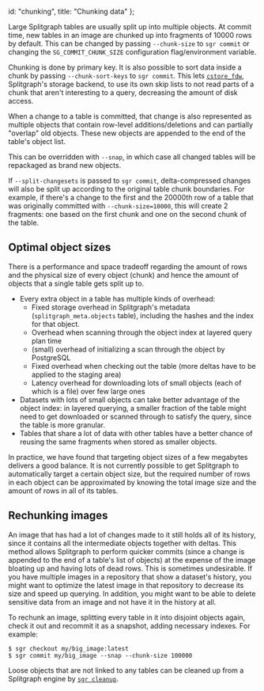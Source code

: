   id: "chunking",
  title: "Chunking data"
};

Large Splitgraph tables are usually split up into multiple objects. At commit time, new tables in
an image are chunked up into fragments of 10000 rows by default. This can be changed by passing
`--chunk-size` to `sgr commit` or changing the `SG_COMMIT_CHUNK_SIZE` configuration flag/environment variable.

Chunking is done by primary key. It is also possible to sort data inside a chunk by passing
`--chunk-sort-keys` to `sgr commit`. This lets [`cstore_fdw`](https://github.com/citusdata/cstore_fdw),
Splitgraph's storage backend, to use its own skip lists to not read parts of a chunk that aren't
interesting to a query, decreasing the amount of disk access.

When a change to a table is committed, that change is also represented as multiple objects that
contain row-level additions/deletions and can partially "overlap" old objects. These new objects
are appended to the end of the table's object list.

This can be overridden with `--snap`, in which case all changed tables will be repackaged as
brand new objects.

If `--split-changesets` is passed to `sgr commit`, delta-compressed changes will also be split up
according to the original table chunk boundaries. For example, if there's a change to the first
and the 20000th row of a table that was originally committed with `--chunk-size=10000`, this will
create 2 fragments: one based on the first chunk and one on the second chunk of the table.

## Optimal object sizes

There is a performance and space tradeoff regarding the amount of rows and the physical size
of every object (chunk) and hence the amount of objects that a single table gets split up to.

  * Every extra object in a table has multiple kinds of overhead:
    * Fixed storage overhead in Splitgraph's metadata (`splitgraph_meta.objects` table),
    including the hashes and the index for that object.
    * Overhead when scanning through the object index at layered query plan time
    * (small) overhead of initializing a scan through the object by PostgreSQL
    * Fixed overhead when checking out the table (more deltas have to be applied to the staging area)
    * Latency overhead for downloading lots of small objects (each of which is a file) over
      few large ones
  * Datasets with lots of small objects can take better advantage of the object index: in layered
    querying, a smaller fraction of the table might need to get downloaded or scanned through to
    satisfy the query, since the table is more granular.
  * Tables that share a lot of data with other tables have a better chance of reusing the same
    fragments when stored as smaller objects.

In practice, we have found that targeting object sizes of a few megabytes delivers a good balance.
It is not currently possible to get Splitgraph to automatically target a certain object size, but
the required number of rows in each object can be approximated by knowing the total image size
and the amount of rows in all of its tables.

## Rechunking images

An image that has had a lot of changes made to it still holds all of its history, since it
contains all the intermediate objects together with deltas. This method allows Splitgraph to perform quicker commits
(since a change is appended to the end of a table's list of objects) at the expense of the image
bloating up and having lots of dead rows. This is sometimes undesirable. If you have multiple images in a repository that show
a dataset's history, you might want to optimize the latest image in that repository to decrease
its size and speed up querying. In addition, you might want to be able to delete sensitive data
from an image and not have it in the history at all.

To rechunk an image, splitting every table in it into disjoint objects again, check it out and recommit it as a snapshot, adding necessary indexes. For example:

```shell-session
$ sgr checkout my/big_image:latest
$ sgr commit my/big_image --snap --chunk-size 100000
```

Loose objects that are not linked to any tables can be cleaned up from a Splitgraph engine by
[`sgr cleanup`](../sgr/miscellaneous/cleanup).